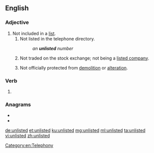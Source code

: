==English==

===Adjective===
{{en-adj|-}}

# Not included in a [[list]].
## Not listed in the telephone directory.
##: ''an '''unlisted''' number''
## Not traded on the stock exchange; not being a [[listed company]].
## {{lb|en|UK|of a building}} Not officially protected from [[demolition]] or [[alteration]].

===Verb===
{{head|en|verb form}}

# {{en-past of|unlist}}

===Anagrams===
* {{l|en|diluents}}
* {{l|en|insulted}}

[[Category:en:Telephony]]

[[de:unlisted]]
[[et:unlisted]]
[[ku:unlisted]]
[[mg:unlisted]]
[[ml:unlisted]]
[[ta:unlisted]]
[[vi:unlisted]]
[[zh:unlisted]]